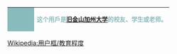 {| cellspacing="0" style="width:238px;background:#white;border:solid #aaaa00 1px;margin:1px;"
! style="width:45px;height:45px;background:#88bbbb;font-size:11.5pt;color:#D6D6D8"  | '''{{{1|UCSF}}}'''
| style="font-size:10pt;padding:4pt;line-height:1.25em;color:#88bbbb" | 这个用戶是'''[[旧金山加利福尼亚大学|旧金山加州大学]]'''的校友、学生或老师。
|}
<noinclude>
[[Wikipedia:用户框/教育程度]]
</noinclude>